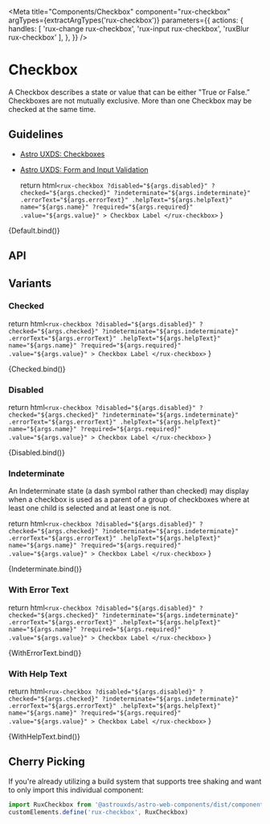
<Meta
    title="Components/Checkbox"
    component="rux-checkbox"
    argTypes={extractArgTypes('rux-checkbox')}
    parameters={{
       actions: {
        handles: [
          'rux-change rux-checkbox',
          'rux-input rux-checkbox',
          'ruxBlur rux-checkbox'
        ],
      },
    }}
/>

# Checkbox

A Checkbox describes a state or value that can be either "True or False.” Checkboxes are not mutually exclusive. More than one Checkbox may be checked at the same time.

## Guidelines

- [Astro UXDS: Checkboxes](https://www.astrouxds.com/ui-components/checkbox)
- [Astro UXDS: Form and Input Validation](https://www.astrouxds.com/ui-components/validation)


    return html`
        <rux-checkbox
          ?disabled="${args.disabled}"
          ?checked="${args.checked}"
          ?indeterminate="${args.indeterminate}"
          .errorText="${args.errorText}"
          .helpText="${args.helpText}"
          name="${args.name}"
          ?required="${args.required}"
          .value="${args.value}"
        >
          Checkbox Label
        </rux-checkbox>
    `
}

<Canvas>
    <Story
      name="Default"
      args={{
        name: "checkbox"
      }}
    >
      {Default.bind()}
    </Story>
</Canvas>

## API

<ArgsTable of="rux-checkbox" />

## Variants

### Checked

  return html`
         <rux-checkbox
          ?disabled="${args.disabled}"
          ?checked="${args.checked}"
          ?indeterminate="${args.indeterminate}"
          .errorText="${args.errorText}"
          .helpText="${args.helpText}"
          name="${args.name}"
          ?required="${args.required}"
          .value="${args.value}"
        >
          Checkbox Label
        </rux-checkbox>
  `
}

<Canvas>
    <Story
      args={{checked: true}}
      name="Checked"
    >
        {Checked.bind()}
    </Story>
</Canvas>

### Disabled

  return html`
         <rux-checkbox
          ?disabled="${args.disabled}"
          ?checked="${args.checked}"
          ?indeterminate="${args.indeterminate}"
          .errorText="${args.errorText}"
          .helpText="${args.helpText}"
          name="${args.name}"
          ?required="${args.required}"
          .value="${args.value}"
        >
          Checkbox Label
        </rux-checkbox>
  `
}

<Canvas>
    <Story
      args={{disabled: true}}
      name="Disabled"
    >
        {Disabled.bind()}
    </Story>
</Canvas>

### Indeterminate

An Indeterminate state (a dash symbol rather than checked) may display when a checkbox is used as a parent of a group of checkboxes where at least one child is selected and at least one is not.

  return html`
         <rux-checkbox
          ?disabled="${args.disabled}"
          ?checked="${args.checked}"
          ?indeterminate="${args.indeterminate}"
          .errorText="${args.errorText}"
          .helpText="${args.helpText}"
          name="${args.name}"
          ?required="${args.required}"
          .value="${args.value}"
        >
          Checkbox Label
        </rux-checkbox>
  `
}

<Canvas>
    <Story
      args={{indeterminate: true, checked: true}}
      name="Indeterminate"
    >
        {Indeterminate.bind()}
    </Story>
</Canvas>

### With Error Text

  return html`
         <rux-checkbox
          ?disabled="${args.disabled}"
          ?checked="${args.checked}"
          ?indeterminate="${args.indeterminate}"
          .errorText="${args.errorText}"
          .helpText="${args.helpText}"
          name="${args.name}"
          ?required="${args.required}"
          .value="${args.value}"
        >
          Checkbox Label
        </rux-checkbox>
  `
}

<Canvas>
    <Story
      args={{errorText: 'Error text'}}
      name="With Error Text"
    >
        {WithErrorText.bind()}
    </Story>
</Canvas>

### With Help Text

  return html`
         <rux-checkbox
          ?disabled="${args.disabled}"
          ?checked="${args.checked}"
          ?indeterminate="${args.indeterminate}"
          .errorText="${args.errorText}"
          .helpText="${args.helpText}"
          name="${args.name}"
          ?required="${args.required}"
          .value="${args.value}"
        >
          Checkbox Label
        </rux-checkbox>
  `
}

<Canvas>
    <Story
      args={{helpText: 'Help text'}}
      name="With Help Text"
    >
        {WithHelpText.bind()}
    </Story>
</Canvas>

## Cherry Picking

If you're already utilizing a build system that supports tree shaking and want to only import this individual component:

```js
import RuxCheckbox from '@astrouxds/astro-web-components/dist/components/rux-checkbox.js'
customElements.define('rux-checkbox', RuxCheckbox)

```

